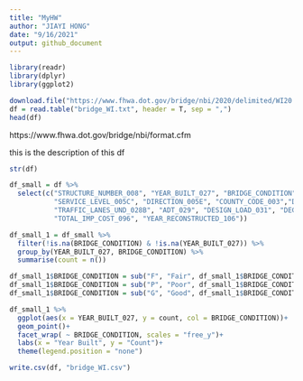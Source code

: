 ```yaml
---
title: "MyHW"
author: "JIAYI HONG"
date: "9/16/2021"
output: github_document
---
```


```r
library(readr)
library(dplyr)
library(ggplot2)
```

```r
download.file("https://www.fhwa.dot.gov/bridge/nbi/2020/delimited/WI20.txt", "bridge_WI.txt")
df = read.table("bridge_WI.txt", header = T, sep = ",")
head(df)
```

https://www.fhwa.dot.gov/bridge/nbi/format.cfm 

this is the description of this df

```r
str(df)
```

```r
df_small = df %>%
  select(c("STRUCTURE_NUMBER_008", "YEAR_BUILT_027", "BRIDGE_CONDITION", # fips code ????
           "SERVICE_LEVEL_005C", "DIRECTION_005E", "COUNTY_CODE_003","DETOUR_KILOS_019", "TOLL_020", "TRAFFIC_LANES_ON_028A", 
           "TRAFFIC_LANES_UND_028B", "ADT_029", "DESIGN_LOAD_031", "DEGREES_SKEW_034", "HISTORY_037","STRUCTURE_LEN_MT_049",
           "TOTAL_IMP_COST_096", "YEAR_RECONSTRUCTED_106"))
```



```r
df_small_1 = df_small %>%
  filter(!is.na(BRIDGE_CONDITION) & !is.na(YEAR_BUILT_027)) %>%
  group_by(YEAR_BUILT_027, BRIDGE_CONDITION) %>%
  summarise(count = n())

df_small_1$BRIDGE_CONDITION = sub("F", "Fair", df_small_1$BRIDGE_CONDITION)
df_small_1$BRIDGE_CONDITION = sub("P", "Poor", df_small_1$BRIDGE_CONDITION)
df_small_1$BRIDGE_CONDITION = sub("G", "Good", df_small_1$BRIDGE_CONDITION)

df_small_1 %>%
  ggplot(aes(x = YEAR_BUILT_027, y = count, col = BRIDGE_CONDITION))+
  geom_point()+
  facet_wrap( ~ BRIDGE_CONDITION, scales = "free_y")+
  labs(x = "Year Built", y = "Count")+
  theme(legend.position = "none")
```

```r
write.csv(df, "bridge_WI.csv")

```

